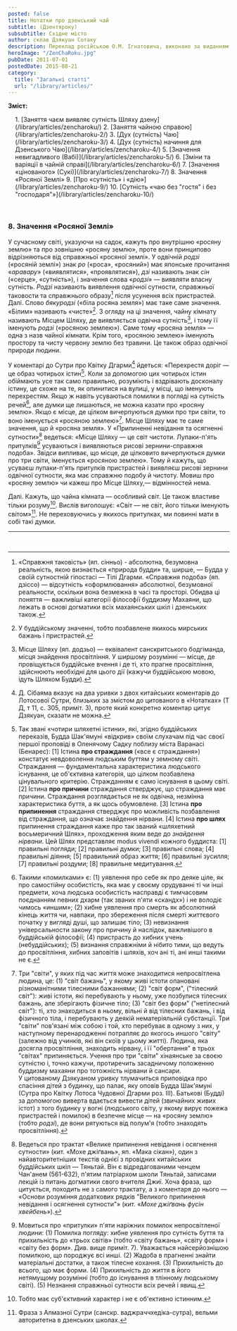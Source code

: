 ```yaml
---
posted: false
title: Нотатки про дзенський чай
subtitle: (Дзентяроку)
subsubtitle: Східне місто
author: склав Дзякуан Сотаку
description: Переклад російською О.М. Ігнатовича, виконано за виданням «Тядо котен дзенсю» («Повна збірка класичних трактатів Шляху Чаю»)
heroImage: "/ZenChaRoku.jpg"
pubDate: 2011-07-01
postedDate: 2015-08-21
category: 
  title: "Загальні статті"
  url: "/library/articles/"
---
```


**Зміст:**
<section style="padding-left: 1rem;">
1. [Заняття чаєм виявляє сутність Шляху дзену](/library/articles/zencharoku/)
2. [Заняття чайною справою](/library/articles/zencharoku-2/)
3. [Дух (сутність) Чаю](/library/articles/zencharoku-3/)
4. [Дух (сутність) начиння для Дзенського Чаю](/library/articles/zencharoku-4/)
5. [Значення невигадливого (Вабі)](/library/articles/zencharoku-5/)
6. [Зміни та варіяції в чайній справі](/library/articles/zencharoku-6/)
7. [Значення «цінованого» (Сукі)](/library/articles/zencharoku-7/)
8. Значення «Росяної Землі»
9. [Про «сутність» і «дію»](/library/articles/zencharoku-9/)
10. [Сутність «чаю без "гостя" і без "господаря"»](/library/articles/zencharoku-10/)
</section>

<p>&nbsp;</p>

### 8. Значення «Росяної Землі»

У сучасному світі, указуючи на садок, кажуть про внутрішню «росяну землю» та про зовнішню «росяну землю», проте вони принципово відрізняються від справжньої «росяної землі». У одвічній _родзі_ («росяній землі») знак _ро_ («роса», «росяний») має японське прочитання «_аравару_» («виявлятися», «проявлятися»), _дзі_ називають знак _сін_ («серце», «сутність»), і значення слова «_родзі_» — виявляти власну сутність. _Родзі_ називають виявлення одвічної сутности, справжньої таковости та справжнього образу[^1] після усунення всіх пристрастей. Далі. Слово _бякуродзі_ («біла росяна земля») має таке саме значення. «Білим» називають «чисте»[^2]. З огляду на ці значення, чайну кімнату називають Місцем Шляху, де виявляється одвічна сутність[^3], і тому її іменують _родзі_ («росяною землею»). Саме тому «росяна земля» — одна з назв чайної кімнати. Крім того, «росяною землею» іменують простору та чисту червону землю без травини. Це також образ одвічної природи людини.

У коментарі до Сутри про Квітку Дгарми[^4] йдеться: «Перехрестя доріг — це образ чотирьох істин[^5]. Коли за допомогою цих чотирьох істин обіймають усе так само правильно, розуміють і вздрівають досконалу істину, це схоже на те, як опинитися на вулиці, у місці, що іменують перехрестям. Якщо ж навіть усуваються помилки в погляді на сутність речей[^6], але думки ще лишаються, не можна казати про «росяну землю». Якщо є місце, де цілком вичерпуються думки про три світи, то воно іменується «росяною землею»[^7]. Місце Шляху має те саме значення, що й «росяна земля». У «Припиненні невідання та осягненні сутности»[^8] ведеться: «Місце Шляху — це світ чистоти. Лупаки-п'ять притулків[^9] усуваються і виявляються рисові зернини-справжня подоба». Звідси випливає, що місце, де цілковито вичерпуються думки про три світи, іменується «росяною землею». Тому й кажуть, що усуваєш лупаки-п'ять притулків пристрастей і виявляєш рисові зернини одвічної сутности, яка має справжню подобу й чистоту. Мовиш про «росяну землю» чи кажеш про Місце Шляху,— відмінностей нема.

Далі. Кажуть, що чайна кімната — особливий світ. Це також властиве тільки розуму[^10]. Вислів виголошує: «Світ — не світ, його тільки іменують світом»[^11]. Не переховуючись у якихось притулках, ми повинні мати в собі такі думки.

---


[^1]: «Справжня таковість» (яп. сінньо) - абсолютна, безумовна реальність, якою визнається «природа будди» та, ширше, — Будда у своїй сутностній гіпостасі — Тілі Дгарми. «Справжня подоба» (яп. дзіссо) — відсутність «оформлювання» абсолютної, безумовної реальности, оскільки вона безмежна в часі та просторі. Обидва ці поняття — важливіші категорії філософії буддизму Махаяни, що лежать в основі догматики всіх махаянських шкіл і дзенських також.

[^2]: У буддійському значенні, тобто позбавлене якихось мирських бажань і пристрастей.

[^3]: Місце Шляху (яп. додзьо) — еквівалент санскритського бодгіманда, місця знайдення просвітління. У ширшому розумінні — місце, де провіщується буддійське вчення і де ті, хто прагне просвітління, здійснюють необхідні для цього дії (кажучи буддійською мовою, ідуть Шляхом Будди).

[^4]: Д. Сібаяма вказує на два уривки з двох китайських коментарів до Лотосової Сутри, близьких за змістом до цитованого в «Нотатках» (Т Д, т 11, с. 305, приміт. 3), проте який конкретно коментар цитує Дзякуан, сказати не можна.

[^5]: Так звані «чотири шляхетні істини», які, згідно буддійських переказів, Будда Шак'ямуні «відкрив» своїм слухачам під час своєї першої проповіді в Оленячому Садку поблизу міста Варанасі (Бенарес): [1] Істина **про страждання** («все є страждання») констатує невдоволення людським буттям у земному світі. Страждання — фундаментальна характеристика людського існування, це об'єктивна категорія, що цілком позбавлена цінувального критерію. Стражданням є само існування в цьому світі. [2] Істина **про причини** страждання стверджує, що страждання має причини. Страждання розглядається не як одвічна, незмінна характеристика буття, а як щось обумовлене. [3] Істина **про припинення** страждання стверджує про можливість позбавлення від страждання, що означає знайдення нірвани. [4] Істина **про шлях** припинення страждання каже про так званий «шляхетний восьмеричний Шлях», проходження яким веде до _знайдення нірвани_. Цей Шлях представляє modus vivendi кожного буддиста: [1] правильні погляди; [2] правильні думки; [3] правильні слова; [4] правильні діяння; [5] правильний образ життя; [6] правильні зусилля; [7] правильні роздуми; [8] правильне медитування.

[^6]: Такими «помилками» є: (1) уявлення про себе як про деяке ціле, як про самостійну особистість, яка має у своєму орудуванні ті чи інші предмети, хоча людська особистість насправді є тимчасовим поєднанням певних дхарм (так званих п'яти «скандх») і не володіє чимось «иншим»; (2) хибне уявлення про смерть як абсолютний кінець життя чи, навпаки, про збереження після смерті життєвого початку у вигляді душі, що залишає тіло; (3) невизнання універсальности закону про причину й наслідок, важливішого в буддійській філософії; (4) пристрасть до хибних учень (небуддійських); (5) визнання справжніми й нібито тими, що ведуть до просвітління, хибних заповітів і шляхів, хоч ані ті, ані инші такими не є.

[^7]: Три "світи", у яких під час життя може знаходитися непросвітлена людина, це: (1) "світ бажань", у якому живі істоти опановані різноманітними тілесними бажаннями; (2) "світ форм", ("тілесний світ"): живі істоти, які перебувають у ньому, уже позбулися тілесних бажань, але зберігають фізичне тіло; (3) "світ без форм" ("нетілесний світ"): ті, хто знаходиться в ньому, вільні й від тілесних бажань, і від фізичного тіла, і перебувають у деякій нематеріяльній субстанції. Три "світи" пов'язані між собою і той, хто перебуває в одному з них, у наступному перенародженні потрапляє до якогось иншого "світу" (залежно від учинків, які він скоїв у цьому житті). Людина, яка досягла просвітління, знаходить нірвану, і її "обертання" в трьох "світах" припиняється. Учення про три "світи" хінаянське за своєю сутністю і, точно кажучи, протиречить засадничому положенню буддизму махаяни про тотожність нірвани й сансари.<br />
У цитованому Дзякуаном уривку тлумачиться приповідка про спасіння дітей з будинку, що палає, яку оповів Будда Шак'ямуні (Сутра про Квітку Лотоса Чудовної Дгарми роз. III). Батькові (Будді) за допомогою виверта вдається вивести дітей (звичайних живих істот) з того будинку у вогні (людського світу, у якому вирує пожежа пристрастей і помилок) в безпечне місце — на «росяну землю» (тобто _родзі_), де вони рятуються від полум'я (тобто знаходять просвітління).

[^8]: Ведеться про трактат «Велике припинення невідання і осягнення сутности» (кит. «Мохе джіґвань», яп. «Мака сікан»), один з найавторитетніших текстів однієї з провідних китайських буддійських шкіл — Тяньтай. Він є відредагованими ченцем Чан'анем (561-632), п'ятим патріархом школи Тяньтай, записами лекцій із питань догматики свого вчителя Джиї. Хоча фраза, що цитується, походить не з самого трактату, а з коментаря до нього — «Основи розуміння додаткових рядків "Великого припинення невідання і осягнення сутности"» (кит. «_Мохе джіґвань фусін хвейбень_»).

[^9]: Мовиться про «притулки» п'яти наріжних помилок непросвітленої людини: (1) Помилка погляду: хибне уявлення про сутність буття та прихильність до «трьох світів» (тобто «світу бажань», «світу форм» і «світу без форм». Див. вище приміт. 7). Уважається найсерйознішою помилкою, що породжує всі инші. (2) Жадоба в прагненні знайти матеріальні достатки, а також тілесне кохання. (3) Прихильність до всього, що має форми. (4) Прихильність до життя в його нетямущому розумінні (тобто до існування в тлінному людському світі). (5) Незнання справжньої сутности всіх речей і явищ.

[^10]: Тобто має суб'єктивний характер і не є об'ективно істинним.

[^11]: Фраза з Алмазної Сутри (санскр. ваджраччхедіка-сутра), вельми авторитетна в дзенських школах.

<p>&nbsp;</p>